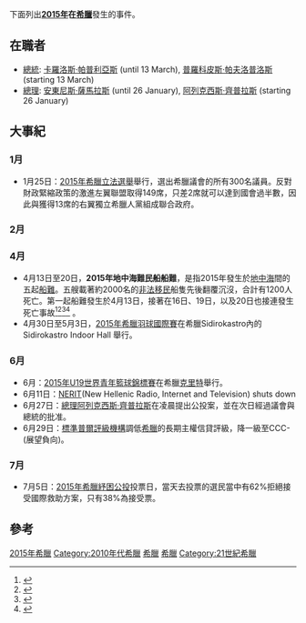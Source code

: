 {{Year in Greece|2015}}

下面列出'''[[2015年|2015年]]在[[希臘|希臘]]'''發生的事件。

==在職者==
*[[希臘總統|總統]]: [[卡羅洛斯·帕普利亞斯|卡羅洛斯·帕普利亞斯]] (until 13 March), [[普羅科皮斯·帕夫洛普洛斯|普羅科皮斯·帕夫洛普洛斯]] (starting 13 March)
*[[希臘總理|總理]]: [[安東尼斯·薩馬拉斯|安東尼斯·薩馬拉斯]] (until 26 January), [[阿列克西斯·齊普拉斯|阿列克西斯·齊普拉斯]] (starting 26 January)

==大事紀==
=== 1月 ===
*1月25日：[[2015年希臘立法選舉|2015年希臘立法選舉]]舉行，選出希臘議會的所有300名議員。反對財政緊縮政策的激進左翼聯盟取得149席，只差2席就可以達到國會過半數，因此與獲得13席的右翼獨立希臘人黨組成聯合政府。

=== 2月 ===

=== 4月 ===
*4月13日至20日，'''2015年地中海難民船船難'''，是指2015年發生於[[地中海|地中海]]間的五起[[船難|船難]]。五艘載著約2000名的[[非法移民|非法移民]]船隻先後翻覆沉沒，合計有1200人死亡。第一起船難發生於4月13日，接著在16日、19日，以及20日也接連發生死亡事故<ref name="reuters">{{cite web | url=http://www.reuters.com/article/2015/04/14/us-italy-migrant-shipwreck-idUSKBN0N51Y120150414 | title=400 migrants die in shipwreck off Libya, survivors say | publisher=Reuters | accessdate=15 April 2015 | archive-date=2015-04-21 | archive-url=https://web.archive.org/web/20150421092005/http://www.reuters.com/article/2015/04/14/us-italy-migrant-shipwreck-idUSKBN0N51Y120150414 | dead-url=no }}</ref><ref name="theguardian">{{cite web | url=http://www.theguardian.com/world/2015/apr/19/700-migrants-feared-dead-mediterranean-shipwreck-worst-yet | title=700 migrants feared dead in Mediterranean shipwreck | publisher=The Guardian | date=19 April 2015 | accessdate=19 April 2015 | archive-date=2015-04-23 | archive-url=https://web.archive.org/web/20150423043001/http://www.theguardian.com/world/2015/apr/19/700-migrants-feared-dead-mediterranean-shipwreck-worst-yet | dead-url=no }}</ref><ref name="chan4apr19">{{cite web|url=http://www.channel4.com/news/migrants-italy-refugees-mediterranean-augusta-sicily|title=Italy's migrant crisis: on the frontline in Augusta|publisher=[[Channel_4|Channel 4]]|author=Matt Frei|date=17 April 2015|accessdate=17 April 2015|archive-date=2015-04-19|archive-url=https://web.archive.org/web/20150419171048/http://www.channel4.com/news/migrants-italy-refugees-mediterranean-augusta-sicily|dead-url=no}}</ref><ref name="auto2">{{cite web|title=Two more Mediterranean migrant boats issue distress calls as EU ministers meet|url=http://www.theguardian.com/world/2015/apr/20/two-more-mediterranean-migrant-boats-issue-distress-calls-as-eu-ministers-meet|publisher=The Guardian|accessdate=20 April 2015|archive-date=2015-04-22|archive-url=https://web.archive.org/web/20150422134548/http://www.theguardian.com/world/2015/apr/20/two-more-mediterranean-migrant-boats-issue-distress-calls-as-eu-ministers-meet|dead-url=no}}</ref> 。
*4月30日至5月3日，[[2015年希臘羽球國際賽|2015年希臘羽球國際賽]]在希臘Sidirokastro內的 Sidirokastro Indoor Hall 舉行。

=== 6月 ===
*6月：[[2015年U19世界青年籃球錦標賽|2015年U19世界青年籃球錦標賽]]在希臘[[克里特|克里特]]舉行。
*6月11日：[[NERIT|NERIT]](New Hellenic Radio, Internet and Television) shuts down
*6月27日：[[希臘總理|總理]][[阿列克西斯·齊普拉斯|阿列克西斯·齊普拉斯]]在凌晨提出公投案，並在次日經過議會與總統的批准。
*6月29日：[[標準普爾|標準普爾]][[評級機構|評級機構]]調低[[希臘|希臘]]的長期主權信貸評級，降一級至CCC-(展望負向)。

=== 7月 ===
*7月5日：[[2015年希臘紓困公投|2015年希臘紓困公投]]投票日，當天去投票的選民當中有62%拒絕接受國際救助方案，只有38%為接受票。

==參考==
{{reflist}}

{{Year in Europe|2015}}

[[Category:2015年希臘|]]
[[Category:2010年代希臘|Category:2010年代希臘]]
[[Category:2015年歐洲|希臘]]
[[Category:2015年各國|希臘]]
[[Category:21世紀希臘|Category:21世紀希臘]]